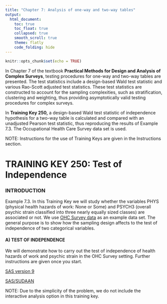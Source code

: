 ```yaml
---
title: "Chapter 7: Analysis of one-way and two-way tables"
output: 
  html_document:
    toc: true
    toc_float: true
    collapsed: true
    smooth_scroll: true
    theme: flatly
    code_folding: hide
---
```


```r
knitr::opts_chunk$set(echo = TRUE)
```


In Chapter 7 of the textbook **Practical Methods for Design and Analysis of Complex Surveys**, testing procedures for one-way and two-way tables are presented. The test statistics include a design-based Wald test statistic and various Rao-Scott adjusted test statistics. These test statistics are constructed to account for the sampling complexities, such as stratification, clustering and weighting, thus providing asymptotically valid testing procedures for complex surveys.

In **Training Key 250,** a design-based Wald test statistic of independence hypothesis for a two-way table is calculated and compared with an unadjusted Pearson test statistic, thus reproducing the results of Example 7.3. The Occupational Health Care Survey data set is used.

NOTE: Instructions for the use of Training Keys are given in the Instructions section.


# TRAINING KEY 250: Test of Independence

### INTRODUCTION

Example 7.3. In this Training Key we will study whether the variables PHYS (physical health hazards of work: None or Some) and PSYCH3 (overall psychic strain classified into three nearly equally sized classes) are associated or not. We use [OHC Survey data](concepts/concepts.html) as an example data set. The general purpose is to show how the sampling design affects to the test of independence of two categorical variables.


#### A) TEST OF INDEPENDENCE

We will demonstrate how to carry out the test of independence of health hazards of work and psychic strain in the OHC Survey setting. Further instructions are given once you start.
 
<a href="Keys/key250/key250_9.htm" target="_blank">SAS version 9</a>  

<a href="Keys/key250/key250.htm" target="_blank">SAS/SUDAAN</a> 

NOTE: Due to the simplicity of the problem, we do not include the interactive analysis option in this training key.

